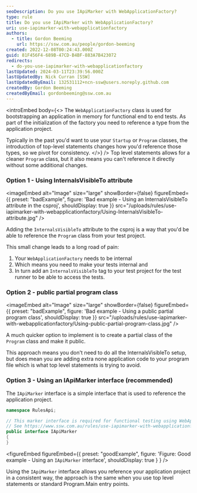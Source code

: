 ```yaml
---
seoDescription: Do you use IApiMarker with WebApplicationFactory?
type: rule
title: Do you use IApiMarker with WebApplicationFactory?
uri: use-iapimarker-with-webapplicationfactory
authors:
  - title: Gordon Beeming
    url: https://ssw.com.au/people/gordon-beeming
created: 2022-12-08T00:24:43.000Z
guid: 81F456F4-689B-47CD-B4BF-883A7B423072
redirects:
  - do-you-use-iapimarker-with-webapplicationfactory
lastUpdated: 2024-03-11T23:39:56.000Z
lastUpdatedBy: Nick Curran [SSW]
lastUpdatedByEmail: 132531112+ncn-ssw@users.noreply.github.com
createdBy: Gordon Beeming
createdByEmail: gordonbeeming@ssw.com.au
---
```


<introEmbed
  body={<>
The `WebApplicationFactory` class is used for bootstrapping an application in memory for functional end to end tests. As part of the initialization of the factory you need to reference a type from the application project.

Typically in the past you'd want to use your `Startup` or `Program` classes, the introduction of top-level statements changes how you'd reference those types, so we pivot for consistency.
  </>}
/>
Top level statements allows for a cleaner `Program` class, but it also means you can't reference it directly without some additional changes.

### Option 1 - Using InternalsVisibleTo attribute

<imageEmbed
  alt="Image"
  size="large"
  showBorder={false}
  figureEmbed={{
    preset: "badExample",
    figure: 'Bad example - Using an InternalsVisibleTo attribute in the csproj',
    shouldDisplay: true
  }}
  src="/uploads/rules/use-iapimarker-with-webapplicationfactory/Using-InternalsVisibleTo-attribute.jpg"
/>

Adding the `InternalsVisibleTo` attribute to the csproj is a way that you'd be able to reference the `Program` class from your test project.

This small change leads to a long road of pain:

1. Your `WebApplicationFactory` needs to be internal
2. Which means you need to make your tests internal and
3. In turn add an `InternalsVisibleTo` tag to your test project for the test runner to be able to access the tests.

### Option 2 - public partial program class

<imageEmbed
  alt="Image"
  size="large"
  showBorder={false}
  figureEmbed={{
    preset: "badExample",
    figure: 'Bad example - Using a public partial program class',
    shouldDisplay: true
  }}
  src="/uploads/rules/use-iapimarker-with-webapplicationfactory/Using-public-partial-program-class.jpg"
/>

A much quicker option to implement is to create a partial class of the `Program` class and make it public.

This approach means you don't need to do all the InternalsVisibleTo setup, but does mean you are adding extra none application code to your program file which is what top level statements is trying to avoid.

### Option 3 - Using an IApiMarker interface (recommended)

The `IApiMarker` interface is a simple interface that is used to reference the application project.

```cs
namespace RulesApi;

// This marker interface is required for functional testing using WebApplicationFactory.
// See https://www.ssw.com.au/rules/use-iapimarker-with-webapplicationfactory/
public interface IApiMarker
{
}
```

<figureEmbed figureEmbed={{
  preset: "goodExample",
  figure: 'Figure: Good example - Using an `IApiMarker` interface',
  shouldDisplay: true
} } />


Using the `IApiMarker` interface allows you reference your application project in a consistent way, the approach is the same when you use top level statements or standard Program.Main entry points.
